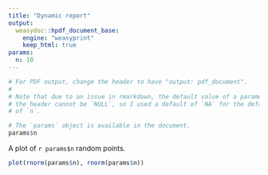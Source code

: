 ```yaml
---
title: "Dynamic report"
output:
  weasydoc::hpdf_document_base:
    engine: "weasyprint"
    keep_html: true
params:
  n: 10
---
```

  
```r
# For PDF output, change the header to have "output: pdf_document".
#
# Note that due to an issue in rmarkdown, the default value of a parameter in
# the header cannot be `NULL`, so I used a default of `NA` for the default value
# of `n`.
```


```r
# The `params` object is available in the document.
params$n
```

A plot of `r params$n` random points.

```r
plot(rnorm(params$n), rnorm(params$n))
```
